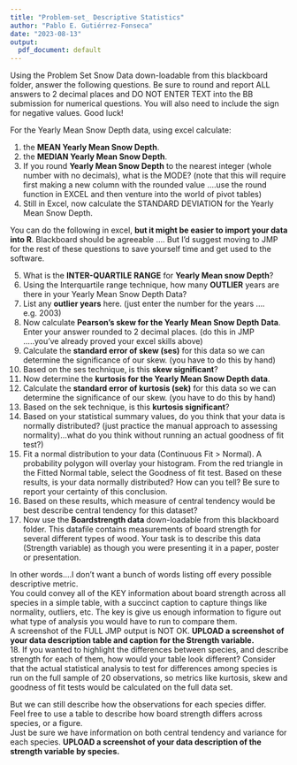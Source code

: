 ```yaml
---
title: "Problem-set_ Descriptive Statistics"
author: "Pablo E. Gutiérrez-Fonseca"
date: "2023-08-13"
output:
  pdf_document: default
---
```



Using the Problem Set Snow Data down-loadable from this blackboard folder, answer the
following questions. Be sure to round and report ALL answers to 2 decimal places and DO NOT
ENTER TEXT into the BB submission for numerical questions. You will also need to include
the sign for negative values. Good luck!  

For the Yearly Mean Snow Depth data, using excel calculate:  

1. the **MEAN Yearly Mean Snow Depth**.  
2. the **MEDIAN Yearly Mean Snow Depth**.  
3. If you round **Yearly Mean Snow Depth** to the nearest integer (whole number with no
decimals), what is the MODE? (note that this will require first making a new column
with the rounded value ....use the round function in EXCEL and then venture into the
world of pivot tables)  
4. Still in Excel, now calculate the STANDARD DEVIATION for the Yearly Mean Snow
Depth.  

You can do the following in excel, **but it might be easier to import your data into R**.
Blackboard should be agreeable …. But I’d suggest moving to JMP for the rest of these
questions to save yourself time and get used to the software.  

5. What is the **INTER-QUARTILE RANGE** for **Yearly Mean snow Depth**?  
6. Using the Interquartile range technique, how many **OUTLIER** years are there in your
Yearly Mean Snow Depth Data?  
7. List any **outlier years** here. (just enter the number for the years …. e.g. 2003)
8. Now calculate **Pearson's skew for the Yearly Mean Snow Depth Data**. Enter your
answer rounded to 2 decimal places. (do this in JMP .....you've already proved your excel
skills above)  
9. Calculate the **standard error of skew (ses)** for this data so we can determine the
significance of our skew. (you have to do this by hand)  
10. Based on the ses technique, is this **skew significant**?  
11. Now determine the **kurtosis for the Yearly Mean Snow Depth data**.   
12. Calculate the **standard error of kurtosis (sek)** for this data so we can determine the significance of our skew. (you have to do this by hand)  
13. Based on the sek technique, is this **kurtosis significant**?  
14. Based on your statistical summary values, do you think that your data is normally
distributed? (just practice the manual approach to assessing normality)…what do you
think without running an actual goodness of fit test?)  
15. Fit a normal distribution to your data (Continuous Fit > Normal). A probability polygon
will overlay your histogram. From the red triangle in the Fitted Normal table, select
the Goodness of fit test. Based on these results, is your data normally distributed? How
can you tell? Be sure to report your certainty of this conclusion.  
16. Based on these results, which measure of central tendency would be best describe central tendency for this dataset?  
17. Now use the **Boardstrength data** down-loadable from this blackboard folder. This
datafile contains measurements of board strength for several different types of
wood. Your task is to describe this data (Strength variable) as though you were
presenting it in a paper, poster or presentation.  

In other words....I don't want a bunch of words listing off every possible descriptive
metric.  
You could convey all of the KEY information about board strength across all species
in a simple table, with a succinct caption to capture things like normality, outliers, etc.
The key is give us enough information to figure out what type of analysis you would have
to run to compare them.  
A screenshot of the FULL JMP output is NOT OK.
**UPLOAD a screenshot of your data description table and caption for the Strength variable.**  
18. If you wanted to highlight the differences between species, and describe strength for
each of them, how would your table look different? Consider that the actual statistical
analysis to test for differences among species is run on the full sample of 20 observations, so metrics like kurtosis, skew and goodness of fit tests would be calculated on the full data set.  

But we can still describe how the observations for each species differ.  
Feel free to use a table to describe how board strength differs across species, or a figure.  
Just be sure we have information on both central tendency and variance for each species.
**UPLOAD a screenshot of your data description of the strength variable by species.**
